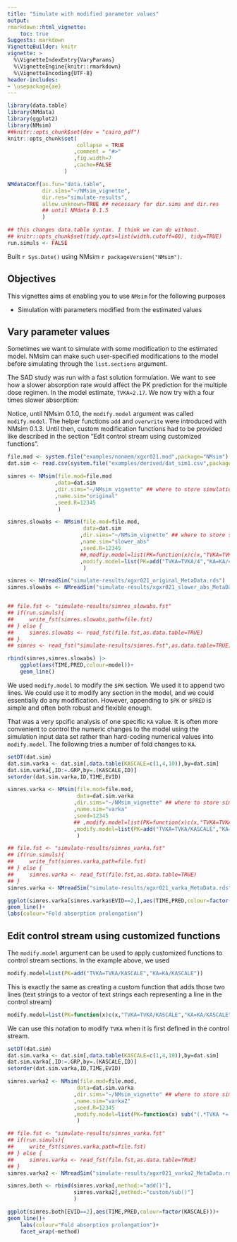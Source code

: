 ```yaml
---
title: "Simulate with modified parameter values"
output:
rmarkdown::html_vignette:
    toc: true
Suggests: markdown
VignetteBuilder: knitr
vignette: >
  %\VignetteIndexEntry{VaryParams}
  %\VignetteEngine{knitr::rmarkdown}
  %\VignetteEncoding{UTF-8}
header-includes:
- \usepackage{ae}
---
```


```r
library(data.table)
library(NMdata)
library(ggplot2)
library(NMsim)
##knitr::opts_chunk$set(dev = "cairo_pdf")
knitr::opts_chunk$set(
                      collapse = TRUE
                     ,comment = "#>"
                     ,fig.width=7
                     ,cache=FALSE
                  )

NMdataConf(as.fun="data.table",
           dir.sims="~/NMsim_vignette",
           dir.res="simulate-results",
           allow.unknown=TRUE ## necessary for dir.sims and dir.res
           ## until NMdata 0.1.5
           )

## this changes data.table syntax. I think we can do without.
## knitr::opts_chunk$set(tidy.opts=list(width.cutoff=60), tidy=TRUE)
run.simuls <- FALSE
```
Built `r Sys.Date()` using NMsim `r packageVersion("NMsim")`.

## Objectives
This vignettes aims at enabling you to use `NMsim` for the following purposes

* Simulation with parameters modified from the estimated values

## Vary parameter values
Sometimes we want to simulate with some modification to the estimated model. NMsim can make such user-specified modifications to the model before simulating through the `list.sections` argument. 

The SAD study was run with a fast solution formulation. We want to see how a slower absorption rate would affect the PK prediction for the multiple dose regimen. In the model estimate, `TVKA=2.17`. We now try with a four times slower absorption:

Notice, until NMsim 0.1.0, the `modify.model` argument was called `modify.model`. The helper functions `add` and `overwrite` were introduced with NMsim 0.1.3. Until then, custom modification functions had to be provided like described in the section "Edit control stream using customized functions".

```r
file.mod <- system.file("examples/nonmem/xgxr021.mod",package="NMsim")
dat.sim <- read.csv(system.file("examples/derived/dat_sim1.csv",package="NMsim"))

simres <- NMsim(file.mod=file.mod
               ,data=dat.sim
               ,dir.sims="~/NMsim_vignette" ## where to store simulation files
               ,name.sim="original"
               ,seed.R=12345
                )

simres.slowabs <- NMsim(file.mod=file.mod,
                        data=dat.sim
                       ,dir.sims="~/NMsim_vignette" ## where to store simulation files
                       ,name.sim="slower_abs"
                       ,seed.R=12345
                       ##,modfiy.model=list(PK=function(x)c(x,"TVKA=TVKA/4","KA=KA/4"))
                       ,modify.model=list(PK=add("TVKA=TVKA/4","KA=KA/4"))
                        )

```
```r
simres <- NMreadSim("simulate-results/xgxr021_original_MetaData.rds")
simres.slowabs <- NMreadSim("simulate-results/xgxr021_slower_abs_MetaData.rds")


## file.fst <- "simulate-results/simres_slowabs.fst"
## if(run.simuls){
##     write_fst(simres.slowabs,path=file.fst)
## } else {
##     simres.slowabs <- read_fst(file.fst,as.data.table=TRUE)
## }
## simres <- read_fst("simulate-results/simres.fst",as.data.table=TRUE)
```

```r
rbind(simres,simres.slowabs) |>
    ggplot(aes(TIME,PRED,colour=model))+
    geom_line()

```

We used `modify.model` to modify the `$PK` section. We used it to
append two lines. We could use it to modify any section in the model,
and we could essentially do any modification. However, appending to
`$PK` or `$PRED` is simple and often both robust and flexible enough.

That was a very spcific analysis of one specific `KA` value. It is
often more convenient to control the numeric changes to the model
using the simulation input data set rather than hard-coding numerical
values into `modify.model`. The following tries a number of fold
changes to `KA`.

```r
setDT(dat.sim)
dat.sim.varka <- dat.sim[,data.table(KASCALE=c(1,4,10)),by=dat.sim]
dat.sim.varka[,ID:=.GRP,by=.(KASCALE,ID)]
setorder(dat.sim.varka,ID,TIME,EVID)

simres.varka <- NMsim(file.mod=file.mod,
                      data=dat.sim.varka
                     ,dir.sims="~/NMsim_vignette" ## where to store simulation files
                     ,name.sim="varka"
                     ,seed=12345
                     ## ,modify.model=list(PK=function(x)c(x,"TVKA=TVKA/KASCALE","KA=KA/KASCALE"))
                     ,modify.model=list(PK=add("TVKA=TVKA/KASCALE","KA=KA/KASCALE"))
                      )

```
```r
## file.fst <- "simulate-results/simres_varka.fst"
## if(run.simuls){
##     write_fst(simres.varka,path=file.fst)
## } else {
##     simres.varka <- read_fst(file.fst,as.data.table=TRUE)
## }
simres.varka <- NMreadSim("simulate-results/xgxr021_varka_MetaData.rds")
```

```r
ggplot(simres.varka[simres.varka$EVID==2,],aes(TIME,PRED,colour=factor(KASCALE)))+
geom_line()+
labs(colour="Fold absorption prolongation")
```

## Edit control stream using customized functions
The `modify.model` argument can be used to apply customized functions
to control stream sections. In the example above, we used 
```r
modify.model=list(PK=add("TVKA=TVKA/KASCALE","KA=KA/KASCALE"))
```
This is exactly the same as creating a custom function that adds those two lines (text strings to a vector of text strings each representing a line in the control stream)

```r
modify.model=list(PK=function(x)c(x,"TVKA=TVKA/KASCALE","KA=KA/KASCALE"))
```

We can use this notation to modify `TVKA` when it is first defined in
the control stream.




<!-- ## Using NMsim to validate reimplementations of models -->

```r
setDT(dat.sim)
dat.sim.varka <- dat.sim[,data.table(KASCALE=c(1,4,10)),by=dat.sim]
dat.sim.varka[,ID:=.GRP,by=.(KASCALE,ID)]
setorder(dat.sim.varka,ID,TIME,EVID)

simres.varka2 <- NMsim(file.mod=file.mod,
                      data=dat.sim.varka
                     ,dir.sims="~/NMsim_vignette" ## where to store simulation files
                     ,name.sim="varka2"
                     ,seed.R=12345
                     ,modify.model=list(PK=function(x) sub("(.*TVKA *=.*)","\\1/KASCALE",x))
                      )

```

```r
## file.fst <- "simulate-results/simres_varka.fst"
## if(run.simuls){
##     write_fst(simres.varka,path=file.fst)
## } else {
##     simres.varka <- read_fst(file.fst,as.data.table=TRUE)
## }
simres.varka2 <- NMreadSim("simulate-results/xgxr021_varka2_MetaData.rds")
```

```r
simres.both <- rbind(simres.varka[,method:="add()"],
                     simres.varka2[,method:="custom/sub()"]
                     )

ggplot(simres.both[EVID==2],aes(TIME,PRED,colour=factor(KASCALE)))+
geom_line()+
    labs(colour="Fold absorption prolongation")+
    facet_wrap(~method)
```

